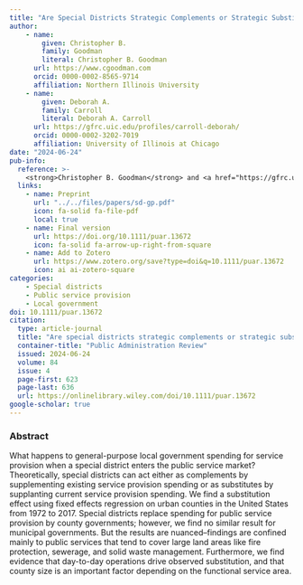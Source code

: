 ```yaml
---
title: "Are Special Districts Strategic Complements or Strategic Substitutes?"
author: 
    - name: 
        given: Christopher B.
        family: Goodman
        literal: Christopher B. Goodman
      url: https://www.cgoodman.com
      orcid: 0000-0002-8565-9714
      affiliation: Northern Illinois University
    - name: 
        given: Deborah A.
        family: Carroll
        literal: Deborah A. Carroll
      url: https://gfrc.uic.edu/profiles/carroll-deborah/
      orcid: 0000-0002-3202-7019
      affiliation: University of Illinois at Chicago
date: "2024-06-24"
pub-info:
  reference: >-
    <strong>Christopher B. Goodman</strong> and <a href="https://gfrc.uic.edu/profiles/carroll-deborah/">Deborah A. Carroll</a>. (2024) “Are Special Districts Strategic Complements or Strategic Substitutes?” <em>Public Administration Review</em> 84 (4): 623-636, doi: <a href="https://doi.org/10.1111/puar.13672" target="_blank" rel="noopener noreferrer"><code>10.1111/puar.13672</code></a>
  links:
    - name: Preprint
      url: "../../files/papers/sd-gp.pdf"
      icon: fa-solid fa-file-pdf
      local: true
    - name: Final version
      url: https://doi.org/10.1111/puar.13672
      icon: fa-solid fa-arrow-up-right-from-square
    - name: Add to Zotero
      url: https://www.zotero.org/save?type=doi&q=10.1111/puar.13672
      icon: ai ai-zotero-square
categories:
    - Special districts
    - Public service provision 
    - Local government
doi: 10.1111/puar.13672
citation:
  type: article-journal
  title: "Are special districts strategic complements or strategic substitutes?"
  container-title: "Public Administration Review"
  issued: 2024-06-24
  volume: 84
  issue: 4
  page-first: 623
  page-last: 636
  url: https://onlinelibrary.wiley.com/doi/10.1111/puar.13672
google-scholar: true
---
```


### Abstract
What happens to general-purpose local government spending for service provision when a special district enters the public service market? Theoretically, special districts can act either as complements by supplementing existing service provision spending or as substitutes by supplanting current service provision spending. We find a substitution effect using fixed effects regression on urban counties in the United States from 1972 to 2017. Special districts replace spending for public service provision by county governments; however, we find no similar result for municipal governments. But the results are nuanced–findings are confined mainly to public services that tend to cover large land areas like fire protection, sewerage, and solid waste management. Furthermore, we find evidence that day-to-day operations drive observed substitution, and that county size is an important factor depending on the functional service area. 